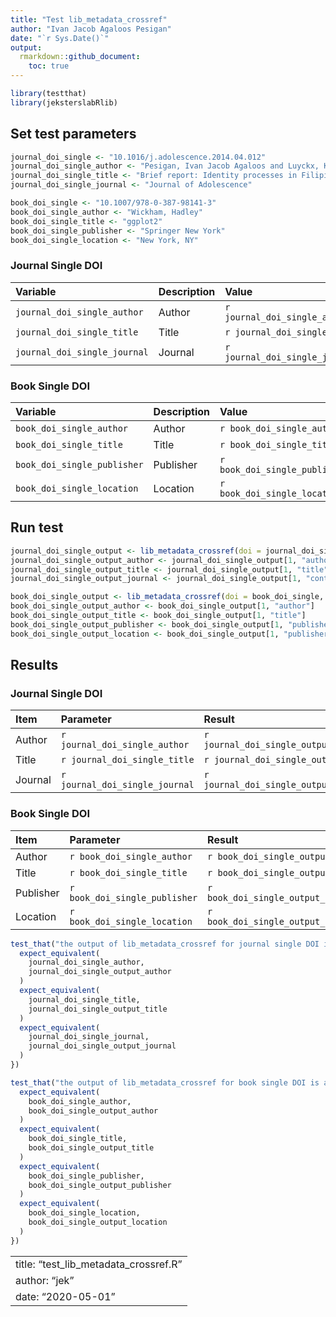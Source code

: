 ```yaml
---
title: "Test lib_metadata_crossref"
author: "Ivan Jacob Agaloos Pesigan"
date: "`r Sys.Date()`"
output:
  rmarkdown::github_document:
    toc: true
---
```


```r
library(testthat)
library(jeksterslabRlib)
```

## Set test parameters

```r
journal_doi_single <- "10.1016/j.adolescence.2014.04.012"
journal_doi_single_author <- "Pesigan, Ivan Jacob Agaloos and Luyckx, Koen and Alampay, Liane Peña"
journal_doi_single_title <- "Brief report: Identity processes in Filipino late adolescents and young adults: Parental influences and mental health outcomes"
journal_doi_single_journal <- "Journal of Adolescence"

book_doi_single <- "10.1007/978-0-387-98141-3"
book_doi_single_author <- "Wickham, Hadley"
book_doi_single_title <- "ggplot2"
book_doi_single_publisher <- "Springer New York"
book_doi_single_location <- "New York, NY"
```

### Journal Single DOI
| Variable                     | Description | Value                          |
|:-----------------------------|:------------|:-------------------------------|
| `journal_doi_single_author`  | Author      | `r journal_doi_single_author`  |
| `journal_doi_single_title`   | Title       | `r journal_doi_single_title`   |
| `journal_doi_single_journal` | Journal     | `r journal_doi_single_journal` |
### Book Single DOI
| Variable                    | Description | Value                         |
|:----------------------------|:------------|:------------------------------|
| `book_doi_single_author`    | Author      | `r book_doi_single_author`    |
| `book_doi_single_title`     | Title       | `r book_doi_single_title`     |
| `book_doi_single_publisher` | Publisher   | `r book_doi_single_publisher` |
| `book_doi_single_location`  | Location    | `r book_doi_single_location`  |
## Run test

```r
journal_doi_single_output <- lib_metadata_crossref(doi = journal_doi_single, par = FALSE)
journal_doi_single_output_author <- journal_doi_single_output[1, "author"]
journal_doi_single_output_title <- journal_doi_single_output[1, "title"]
journal_doi_single_output_journal <- journal_doi_single_output[1, "container-title"]

```
```r
book_doi_single_output <- lib_metadata_crossref(doi = book_doi_single, par = FALSE)
book_doi_single_output_author <- book_doi_single_output[1, "author"]
book_doi_single_output_title <- book_doi_single_output[1, "title"]
book_doi_single_output_publisher <- book_doi_single_output[1, "publisher"]
book_doi_single_output_location <- book_doi_single_output[1, "publisher-location"]
```

## Results
### Journal Single DOI
| Item      | Parameter                      | Result                                |
|:----------|:-------------------------------|:--------------------------------------|
| Author    | `r journal_doi_single_author`  | `r journal_doi_single_output_author`  |
| Title     | `r journal_doi_single_title`   | `r journal_doi_single_output_title`   |
| Journal   | `r journal_doi_single_journal` | `r journal_doi_single_output_journal` |
### Book Single DOI
| Item      | Parameter                     | Result                               |
|:----------|:------------------------------|:-------------------------------------|
| Author    | `r book_doi_single_author`    | `r book_doi_single_output_author`    |
| Title     | `r book_doi_single_title`     | `r book_doi_single_output_title`     |
| Publisher | `r book_doi_single_publisher` | `r book_doi_single_output_publisher` |
| Location  | `r book_doi_single_location`  | `r book_doi_single_output_location`  |

```r
test_that("the output of lib_metadata_crossref for journal single DOI is accurate", {
  expect_equivalent(
    journal_doi_single_author,
    journal_doi_single_output_author
  )
  expect_equivalent(
    journal_doi_single_title,
    journal_doi_single_output_title
  )
  expect_equivalent(
    journal_doi_single_journal,
    journal_doi_single_output_journal
  )
})

```
```r
test_that("the output of lib_metadata_crossref for book single DOI is accurate", {
  expect_equivalent(
    book_doi_single_author,
    book_doi_single_output_author
  )
  expect_equivalent(
    book_doi_single_title,
    book_doi_single_output_title
  )
  expect_equivalent(
    book_doi_single_publisher,
    book_doi_single_output_publisher
  )
  expect_equivalent(
    book_doi_single_location,
    book_doi_single_output_location
  )
})
```


---
title: "test_lib_metadata_crossref.R"
author: "jek"
date: "2020-05-01"
---

